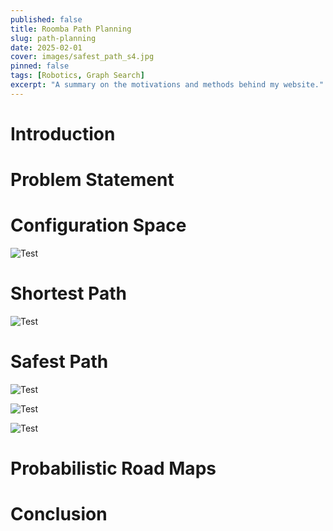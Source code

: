```yaml
---
published: false
title: Roomba Path Planning
slug: path-planning
date: 2025-02-01
cover: images/safest_path_s4.jpg
pinned: false
tags: [Robotics, Graph Search]
excerpt: "A summary on the motivations and methods behind my website."
---
```


# Introduction

# Problem Statement

# Configuration Space

![Test](./images/configuration_space.jpg)

# Shortest Path

![Test](./images/greedy_path.jpg)

# Safest Path

![Test](./images/medial_axis_distance.jpg)

![Test](./images/safest_path_s4.jpg)

![Test](./images/safest_path_s8.jpg)

# Probabilistic Road Maps

# Conclusion
